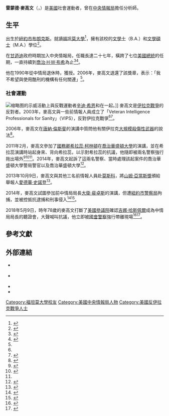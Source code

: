 {{noteTA
| G1 = 美國總統
}}
{{Infobox officeholder
|姓名=雷·麥高文
|原名=Ray McGovern
|圖像=Ray McGovern.jpg
|圖像說明=
|出生日期={{Birth date and age|1939|8|25}}
|出生地點={{美國}}[[紐約市|紐約市]][[布朗克斯|布朗克斯]]
|國籍={{美國}}
|母校=[[福坦莫大學|福坦莫大學]]
|網站={{URL|raymcgovern.com}}
}}
'''雷蒙德·麥高文'''（{{lang-en|Raymond McGovern}}，{{bd|1939年|8月25日||}}）是[[美國|美國]]社會運動者，曾在[[中央情報局|中央情報局]]擔任分析師。

== 生平 ==
出生於[[紐約市|紐約市]][[布朗克斯|布朗克斯]]。就讀[[福坦莫大學|福坦莫大學]]<ref>{{Cite web|title=Alumnus Says Activism Requires Courage|url=https://news.fordham.edu/inside-fordham/alumnus-says-activism-requires-courage/|accessdate=2021-02-06|date=2007-06-29|work=Fordham Newsroom|language=en-US|archive-date=2020-08-14|archive-url=https://web.archive.org/web/20200814000140/https://news.fordham.edu/inside-fordham/alumnus-says-activism-requires-courage/|dead-url=no}}</ref>，擁有該校的[[文學士|文學士]]（B.A.）和[[文學碩士|文學碩士]]（M.A.）學位<ref>{{Cite web|title=Bio|url=https://raymcgovern.com/bio/|accessdate=2021-02-06|publisher=Ray McGovern|language=en-US|archive-date=2021-01-16|archive-url=https://web.archive.org/web/20210116190655/https://raymcgovern.com/bio/|dead-url=no}}</ref>。

在[[約翰·甘迺迪|甘迺迪]]政府時期加入中央情報局，任職長達二十七年，橫跨了七位[[美國總統|美國總統]]的任期，一直持續到[[喬治·H·W·布希|喬治·H·W·布希]]為止<ref>{{Cite web|title="Intelligent people know that the empire is on the downhill": A veteran CIA agent spills the goods on the Deep State and our foreign policy nightmares|url=https://www.salon.com/2016/02/07/intelligent_people_know_that_the_empire_is_on_the_downhill_a_veteran_cia_agent_spills_the_goods_on_the_deep_state_and_our_foreign_policy_nightmares/|accessdate=2021-02-06|date=2016-02-07|work=Salon|language=en|archive-date=2019-08-31|archive-url=https://web.archive.org/web/20190831104906/https://www.salon.com/2016/02/07/intelligent_people_know_that_the_empire_is_on_the_downhill_a_veteran_cia_agent_spills_the_goods_on_the_deep_state_and_our_foreign_policy_nightmares/|dead-url=no}}</ref><ref name=":0">{{Cite news|url=https://www.upi.com/Defense-News/2006/03/10/The-US-has-run-amok-former-CIA-analyst/87031142051940/?ur3=1|title=The U.S. has run amok; former CIA analyst|date=2006-03-10|work=UPI.com|accessdate=2021-02-07|language=en|archiveurl=https://web.archive.org/web/20191006103359/https://www.upi.com/Defense-News/2006/03/10/The-US-has-run-amok-former-CIA-analyst/87031142051940/?ur3=1|archivedate=2019-10-06}}</ref>。

他在1990年從中情局退休時，獲授{{le|情報貢獻獎章|Intelligence Commendation Medal}}。2006年，麥高文退還了該獎章，表示：「我不希望與使用酷刑的機構有任何關連」<ref name=":0" />。

=== 社會運動 ===
[[File:McGovern-Sheehan-Swanson05-18-06.JPG|缩略图]]的示威活動上與反戰運動者[[辛迪·希恩|辛迪·希恩]]和{{le|大衛·史旺森|David Swanson}}在一起。]]
麥高文是[[伊拉克戰爭|伊拉克戰爭]]的反對者。2003年，麥高文與一些前情報人員成立了「Veteran Intelligence Professionals for Sanity」（VIPS），反對伊拉克戰爭<ref name=":0" /><ref>{{Cite news|title=Ex-CIA-Agent zu Überwachung: „Obamas Angst vor Geheimdiensten“|url=https://taz.de/Ex-CIA-Agent-zu-Ueberwachung/!5056027/|newspaper=Die Tageszeitung: taz|date=2013-10-30|accessdate=2021-02-06|language=de|first=Dorothea|last=Hahn|author=|format=|archive-date=2021-05-06|archive-url=https://web.archive.org/web/20210506235647/https://taz.de/Ex-CIA-Agent-zu-Ueberwachung/!5056027/|dead-url=no}}</ref>。

2006年，麥高文在[[唐納·倫斯斐|唐納·倫斯斐]]的演講中質問他有關伊拉克[[伊拉克與大規模殺傷性武器|大規模殺傷性武器]]的說法<ref>{{Cite web|title=Retired CIA Analyst Ray McGovern Takes on Rumsfeld Over Justification for Iraq Invasion|url=https://www.democracynow.org/2006/5/5/retired_cia_analyst_ray_mcgovern_takes|accessdate=2021-02-06|date=2006-05-05|publisher=Democracy Now!|language=en|archive-date=2021-03-14|archive-url=https://web.archive.org/web/20210314182741/https://www.democracynow.org/2006/5/5/retired_cia_analyst_ray_mcgovern_takes|dead-url=no}}</ref>。

2011年2月，麥高文參加了[[美國國務卿|國務卿]][[希拉蕊·柯林頓|希拉蕊·柯林頓]]在[[喬治華盛頓大學|喬治華盛頓大學]]的演講，並在希拉蕊演講時站起身來、背向希拉蕊，以示對希拉蕊的抗議，他隨即被兩名警察強行拖出場外<ref name=":1">{{Cite web|title=Former CIA Agent Ray McGovern Discusses Arrest at Secretary Clinton's Internet Freedom Speech|url=https://www.huffpost.com/entry/former-cia-agent-ray-mcgo_b_824433|accessdate=2021-02-06|date=2011-02-17|last=Kall|first=Rob|work=HuffPost|language=en|archive-date=2020-08-08|archive-url=https://web.archive.org/web/20200808135534/https://www.huffpost.com/entry/former-cia-agent-ray-mcgo_b_824433|dead-url=no}}</ref><ref>{{Cite web|title=Ex-CIA Analyst Ray McGovern Beaten, Arrested for Silent Protest at Clinton Speech|url=https://www.democracynow.org/2011/2/18/ex_cia_analyst_ray_mcgovern_beaten|accessdate=2021-02-06|date=2011-02-18|publisher=Democracy Now!|language=en|archive-date=2021-04-11|archive-url=https://web.archive.org/web/20210411044828/https://www.democracynow.org/2011/2/18/ex_cia_analyst_ray_mcgovern_beaten|dead-url=no}}</ref><ref name=":1" />。2014年，麥高文起訴了這兩名警察、當時處理該起案件的喬治華盛頓大學警局警官以及喬治華盛頓大學<ref>{{Cite web|title=Man who protested 2011 Clinton speech sues UPD officers for excessive force|url=https://www.gwhatchet.com/2014/03/03/man-who-protested-2011-clinton-speech-sues-upd-officers-for-excessive-force/|accessdate=2021-02-06|date=2014-03-03|work=The GW Hatchet|archive-date=2021-02-14|archive-url=https://web.archive.org/web/20210214014045/https://www.gwhatchet.com/2014/03/03/man-who-protested-2011-clinton-speech-sues-upd-officers-for-excessive-force/|dead-url=no}}</ref>。

2013年10月9日，麥高文與其他三名前情報人員赴[[莫斯科|莫斯科]]，將[[山姆·亞當斯獎|山姆·亞當斯獎]]頒給舉報人[[愛德華·史諾登|愛德華·史諾登]]<ref>{{Cite web|title=“Edward Snowden is a Patriot”: Ex-NSA CIA, FBI and Justice Whistleblowers Meet Leaker in Moscow|url=https://www.democracynow.org/2013/10/14/edward_snowden_is_a_patriot_ex|accessdate=2021-02-06|date=2013-10-14|publisher=Democracy Now!|language=en|archive-date=2021-03-08|archive-url=https://web.archive.org/web/20210308071205/https://www.democracynow.org/2013/10/14/edward_snowden_is_a_patriot_ex|dead-url=no}}</ref>。

2014年，麥高文試圖參加前中情局局長[[大衛·裴卓斯|大衛·裴卓斯]]的演講，但遭[[紐約市警察局|紐約市警察局]]拘捕，並被控抵抗逮捕和刑事侵入<ref>{{Cite web|title=Former CIA Analyst Ray McGovern Details Painful Arrest at Petraeus Event|url=https://www.democracynow.org/2014/11/4/headlines/former_cia_analyst_ray_mcgovern_details_painful_arrest_at_petraeus_event|accessdate=2021-02-06|date=2014-11-04|publisher=Democracy Now!|language=en|archive-date=2019-07-01|archive-url=https://web.archive.org/web/20190701160850/https://www.democracynow.org/2014/11/4/headlines/former_cia_analyst_ray_mcgovern_details_painful_arrest_at_petraeus_event|dead-url=no}}</ref><ref>{{Cite web|title=Former CIA analyst arrested after trying to crash event with David Petraeus|url=https://www.nydailynews.com/new-york/nyc-crime/cia-analyst-arrested-crash-event-david-petraeus-article-1.1996055|accessdate=2021-02-06|date=2014-11-02|last=Tracy|first=Thomas|publisher=New York Daily News|language=en|archive-date=2019-06-16|archive-url=https://web.archive.org/web/20190616162905/https://www.nydailynews.com/new-york/nyc-crime/cia-analyst-arrested-crash-event-david-petraeus-article-1.1996055|dead-url=no}}</ref>。

2018年5月9日，時年78歲的麥高文打斷了[[美國參議院|美國參議院]]確認[[吉娜·哈斯佩爾|吉娜·哈斯佩爾]]成為中情局局長的聽證會，大聲喊叫抗議，他立即被[[美國國會警察|國會警察]]強行帶離現場<ref>{{Cite web|title=Police Brutalize 78-Year-Old CIA Whistleblower Protesting at Torturer Gina Haspel’s Senate Hearing|url=https://therealnews.com/police-brutalize-78-year-old-cia-whistleblower-protesting-at-torturer-gina-haspels-senate-hearing|accessdate=2021-02-06|date=2018-05-09|last=McGovern|first=Ray|publisher=The Real News Network|language=en-US|archive-date=2021-05-07|archive-url=https://web.archive.org/web/20210507004117/https://therealnews.com/police-brutalize-78-year-old-cia-whistleblower-protesting-at-torturer-gina-haspels-senate-hearing|dead-url=no}}</ref><ref>{{Cite journal|title=Ray McGovern on Gina Haspel, Torture, and His Recent Arrest|author=|url=https://www.thenation.com/article/archive/ray-mcgovern-on-gina-haspel-torture-and-his-recent-arrest/|last=Carden|first=James|date=2018-05-17|journal=The Nation|language=en-US|access-date=2021-02-06|archive-date=2021-01-23|archive-url=https://web.archive.org/web/20210123055807/https://www.thenation.com/article/archive/ray-mcgovern-on-gina-haspel-torture-and-his-recent-arrest/|dead-url=no}}</ref>。

== 參考文獻 ==
{{Reflist|2}}

== 外部連結 ==
{{Commons category|Ray McGovern}}

* {{官方網站|https://raymcgovern.com/}} {{En}}
* {{Twitter|raymcgovern}} {{En}}
* {{C-SPAN|Ray McGovern}}
* {{IMDb name|nm1632020}}

{{Authority control}}

{{DEFAULTSORT:McGovern, Ray}}
[[Category:福坦莫大學校友|Category:福坦莫大學校友]]
[[Category:美國中央情報局人物|Category:美國中央情報局人物]]
[[Category:美國反伊拉克戰爭人士|Category:美國反伊拉克戰爭人士]]